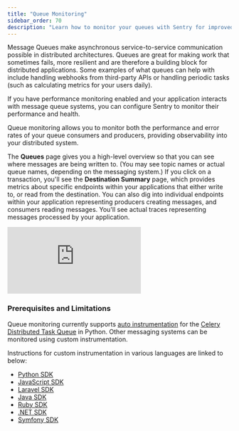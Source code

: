 ```yaml
---
title: "Queue Monitoring"
sidebar_order: 70
description: "Learn how to monitor your queues with Sentry for improved application performance and health. "
---
```


<Include name="feature-stage-alpha.mdx" />

Message Queues make asynchronous service-to-service communication possible in distributed architectures. Queues are great for making work that sometimes fails, more resilient and are therefore a building block for distributed applications. Some examples of what queues can help with include handling webhooks from third-party APIs or handling periodic tasks (such as calculating metrics for your users daily).

If you have performance monitoring enabled and your application interacts with message queue systems, you can configure Sentry to monitor their performance and health.

Queue monitoring allows you to monitor both the performance and error rates of your queue consumers and producers, providing observability into your distributed system.

The **Queues** page gives you a high-level overview so that you can see where messages are being written to. (You may see topic names or actual queue names, depending on the messaging system.) If you click on a transaction, you'll see the **Destination Summary** page, which provides metrics about specific endpoints within your applications that either write to, or read from the destination. You can also dig into individual endpoints within your application representing producers creating messages, and consumers reading messages. You'll see actual traces representing messages processed by your application.

<div style={{"height":"0px","paddingBottom":"calc(56.8359% + 41px)","position":"relative","width":"100%"}}>
  <iframe
    src="https://demo.arcade.software/GC3MZ7jwiuXGlVCkXSFt?embed&show_copy_link=true"
    frameborder="0"
    loading="lazy"
    webkitallowfullscreen
    mozallowfullscreen
    allowfullscreen
    style={{"colorScheme":"light","height":"100%","left":"0px","position":"absolute","top":"0px","width":"100%"}}
    title="Performance -> Queues Module Walkthrough"
  ></iframe>
</div>

### Prerequisites and Limitations

Queue monitoring currently supports [auto instrumentation](/platform-redirect/?next=%2Fperformance%2Finstrumentation%2Fautomatic-instrumentation) for the [Celery Distributed Task Queue](https://docs.celeryq.dev/en/stable/) in Python. Other messaging systems can be monitored using custom instrumentation.

Instructions for custom instrumentation in various languages are linked to below:

- [Python SDK](/platforms/python/performance/instrumentation/custom-instrumentation/queues-module/)
- [JavaScript SDK](/platforms/javascript/guides/node/performance/instrumentation/custom-instrumentation/queues-module/)
- [Laravel SDK](/platforms/php/guides/laravel/performance/instrumentation/custom-instrumentation/)
- [Java SDK](/platforms/java/distributed-tracing/custom-instrumentation/)
- [Ruby SDK](/platforms/ruby/)
- [.NET SDK](/platforms/dotnet/distributed-tracing/custom-instrumentation/)
- [Symfony SDK](/platforms/php/guides/symfony/distributed-tracing/custom-instrumentation/)
